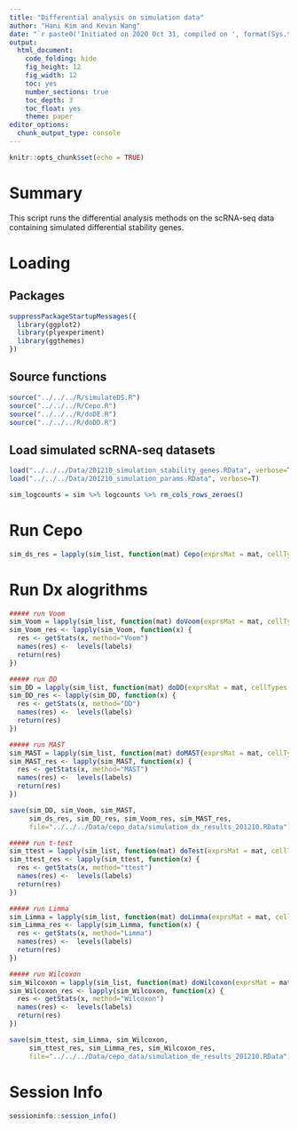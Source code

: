 ```yaml
---
title: "Differential analysis on simulation data"
author: "Hani Kim and Kevin Wang"
date: "`r paste0('Initiated on 2020 Oct 31, compiled on ', format(Sys.time(), '%Y %b %d'))`"
output:
  html_document:
    code_folding: hide
    fig_height: 12
    fig_width: 12
    toc: yes
    number_sections: true
    toc_depth: 3
    toc_float: yes
    theme: paper
editor_options: 
  chunk_output_type: console
---
```


```r
knitr::opts_chunk$set(echo = TRUE)
```

# Summary
This script runs the differential analysis methods on the scRNA-seq data containing simulated differential stability genes. 

# Loading 

## Packages
```r
suppressPackageStartupMessages({
  library(ggplot2)
  library(plyexperiment)
  library(ggthemes)
})
```

## Source functions
```r
source("../../../R/simulateDS.R")
source("../../../R/Cepo.R")
source("../../../R/doDE.R")
source("../../../R/doDD.R")
```

## Load simulated scRNA-seq datasets
```r
load("../../../Data/201210_simulation_stability_genes.RData", verbose=T)
load("../../../Data/201210_simulation_params.RData", verbose=T)

sim_logcounts = sim %>% logcounts %>% rm_cols_rows_zeroes()
```

# Run Cepo 
```r
sim_ds_res = lapply(sim_list, function(mat) Cepo(exprsMat = mat, cellTypes = labels))
```

# Run Dx alogrithms 
```r
##### run Voom
sim_Voom = lapply(sim_list, function(mat) doVoom(exprsMat = mat, cellTypes = labels))
sim_Voom_res <- lapply(sim_Voom, function(x) {
  res <- getStats(x, method="Voom")
  names(res) <-  levels(labels)
  return(res)
})

##### run DD
sim_DD = lapply(sim_list, function(mat) doDD(exprsMat = mat, cellTypes = labels))
sim_DD_res <- lapply(sim_DD, function(x) {
  res <- getStats(x, method="DD")
  names(res) <-  levels(labels)
  return(res)
})

##### run MAST
sim_MAST = lapply(sim_list, function(mat) doMAST(exprsMat = mat, cellTypes = labels))
sim_MAST_res <- lapply(sim_MAST, function(x) {
  res <- getStats(x, method="MAST")
  names(res) <-  levels(labels)
  return(res)
})

save(sim_DD, sim_Voom, sim_MAST,
     sim_ds_res, sim_DD_res, sim_Voom_res, sim_MAST_res,
     file="../../../Data/cepo_data/simulation_dx_results_201210.RData")

##### run t-test
sim_ttest = lapply(sim_list, function(mat) doTest(exprsMat = mat, cellTypes = labels))
sim_ttest_res <- lapply(sim_ttest, function(x) {
  res <- getStats(x, method="ttest")
  names(res) <-  levels(labels)
  return(res)
})

##### run Limma
sim_Limma = lapply(sim_list, function(mat) doLimma(exprsMat = mat, cellTypes = labels))
sim_Limma_res <- lapply(sim_Limma, function(x) {
  res <- getStats(x, method="Limma")
  names(res) <-  levels(labels)
  return(res)
})

##### run Wilcoxon
sim_Wilcoxon = lapply(sim_list, function(mat) doWilcoxon(exprsMat = mat, cellTypes = labels))
sim_Wilcoxon_res <- lapply(sim_Wilcoxon, function(x) {
  res <- getStats(x, method="Wilcoxon")
  names(res) <-  levels(labels)
  return(res)
})

save(sim_ttest, sim_Limma, sim_Wilcoxon,
     sim_ttest_res, sim_Limma_res, sim_Wilcoxon_res,
     file="../../../Data/cepo_data/simulation_de_results_201210.RData")
```

# Session Info
```r
sessioninfo::session_info()
```